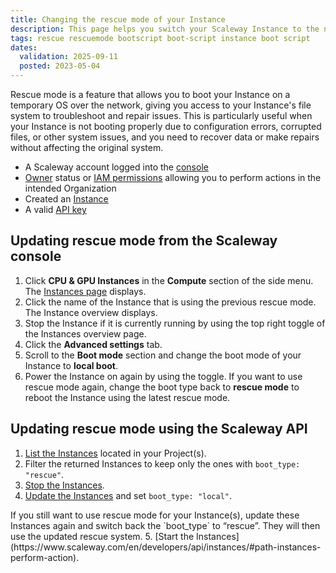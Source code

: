 ```yaml
---
title: Changing the rescue mode of your Instance
description: This page helps you switch your Scaleway Instance to the new rescue mode
tags: rescue rescuemode bootscript boot-script instance boot script
dates:
  validation: 2025-09-11
  posted: 2023-05-04
---
```



Rescue mode is a feature that allows you to boot your Instance on a temporary OS over the network, giving you access to your Instance's file system to troubleshoot and repair issues.
This is particularly useful when your Instance is not booting properly due to configuration errors, corrupted files, or other system issues, and you need to recover data or make repairs without affecting the original system.

<Requirements />

- A Scaleway account logged into the [console](https://console.scaleway.com)
- [Owner](/iam/concepts/#owner) status or [IAM permissions](/iam/concepts/#permission) allowing you to perform actions in the intended Organization
- Created an [Instance](/instances/how-to/create-an-instance/)
- A valid [API key](/iam/how-to/create-api-keys/)

## Updating rescue mode from the Scaleway console

1. Click **CPU & GPU Instances** in the **Compute** section of the side menu. The [Instances page](https://console.scaleway.com/instance/servers) displays.
2. Click the name of the Instance that is using the previous rescue mode. The Instance overview displays.
3. Stop the Instance if it is currently running by using the top right toggle of the Instances overview page.
4. Click the **Advanced settings** tab.
5. Scroll to the **Boot mode** section and change the boot mode of your Instance to **local boot**.
6. Power the Instance on again by using the toggle.
    <Message type="tip">
      If you want to use rescue mode again, change the boot type back to **rescue mode** to reboot the Instance using the latest rescue mode.
    </Message>

## Updating rescue mode using the Scaleway API

1. [List the Instances](https://www.scaleway.com/en/developers/api/instances/#path-instances-list-all-instances) located in your Project(s).
2. Filter the returned Instances to keep only the ones with `boot_type: "rescue"`.
3. [Stop the Instances](https://www.scaleway.com/en/developers/api/instances/#path-instances-perform-action).
4. [Update the Instances](https://www.scaleway.com/en/developers/api/instances/#path-instances-update-an-instance) and set `boot_type: "local"`.
  <Message type="tip">
    If you still want to use rescue mode for your Instance(s), update these Instances again and switch back the `boot_type` to “rescue”. They will then use the updated rescue system.
  </Message>
5. [Start the Instances](https://www.scaleway.com/en/developers/api/instances/#path-instances-perform-action).